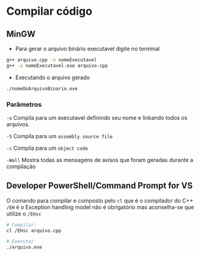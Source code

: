 # Compilar código

## MinGW

- Para gerar o arquivo binário executavel digite no terminal

```bash
g++ arquivo.cpp -o nomeExecutavel
g++ -o nomeExecutavel.exe arquivo.cpp
```

- Executando o arquivo gerado
```bash
./nomeDoArquivoBinario.exe
```

### Parâmetros

`-o` Compila para um executavel definindo seu nome e linkando todos os arquivos.

`-S` Compila para um `assembly source file`

`-c` Compila para um `object code`

`-Wall`  Mostra todas as mensagens de avisos que foram geradas durante a compilação

## Developer PowerShell/Command Prompt for VS

O comando para compilar e composto pelo `cl` que é o compilador do C++ `/EH` é o Exception handling model
não é obrigatório mas aconselha-se que utilize o `/EHsc`

```bash
# Compilar:
cl /EHsc arquivo.cpp

# Executar
./arquivo.exe
```